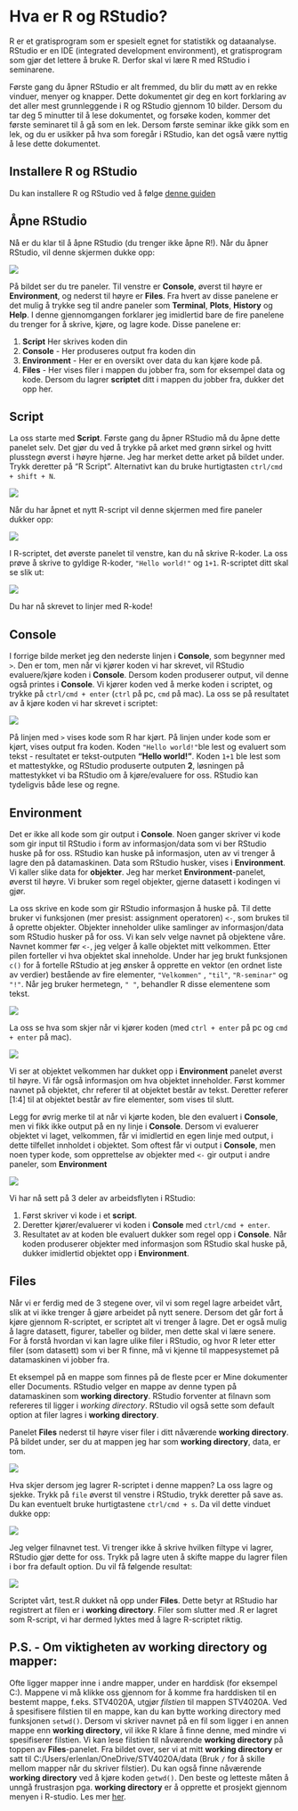 # Hva er R og RStudio?

R er et gratisprogram som er spesielt egnet for statistikk og dataanalyse. RStudio er en IDE (integrated development environment), et gratisprogram  som gjør det lettere å bruke R. Derfor skal vi lære R med RStudio i seminarene.

Første gang du åpner RStudio er alt fremmed, du blir du møtt av en rekke vinduer, menyer og knapper. Dette dokumentet gir deg en kort forklaring av det aller mest grunnleggende i R og RStudio gjennom 10 bilder. Dersom du tar deg 5 minutter til å lese dokumentet, og forsøke koden, kommer det første seminaret til å gå som en lek. Dersom første seminar ikke gikk som en lek, og du er usikker på hva som foregår i RStudio, kan det også være nyttig å lese dette dokumentet.

## Installere R og RStudio

Du kan installere R og RStudio ved å følge [denne guiden](installasjon.qmd)

##  Åpne RStudio

Nå er du klar til å åpne RStudio (du trenger ikke åpne R!). Når du åpner RStudio, vil denne skjermen dukke opp: 

![](./bilder/RStudio1.png)

På bildet ser du tre paneler. Til venstre er **Console**, øverst til høyre er **Environment**, og nederst til høyre er **Files**. Fra hvert av disse panelene er det mulig å trykke seg til andre paneler som **Terminal**, **Plots**, **History** og **Help**. I denne gjennomgangen forklarer jeg imidlertid bare de fire panelene du trenger for å skrive, kjøre, og lagre kode. Disse panelene er: 

1. **Script** Her skrives koden din 
2. **Console** - Her produseres output fra koden din
3. **Environment** - Her er en oversikt over data du kan kjøre kode på.
4. **Files** - Her vises filer i mappen du jobber fra, som for eksempel data og kode. Dersom du lagrer **scriptet** ditt i mappen du jobber fra, dukker det opp her.

## Script

La oss starte med **Script**. Første gang du åpner RStudio må du åpne dette panelet selv. Det gjør du ved å trykke på arket med grønn sirkel og hvitt plusstegn øverst i høyre hjørne. Jeg har merket dette arket på bildet under. Trykk deretter på "R Script". Alternativt kan du bruke hurtigtasten `ctrl/cmd + shift + N`. 

![](./bilder/RStudio2.png)

Når du har åpnet et nytt R-script vil denne skjermen med fire paneler dukker opp:

![](./bilder/RStudio3.png)

I R-scriptet, det øverste panelet til venstre, kan du nå skrive R-koder. La oss prøve å skrive to gyldige R-koder, `"Hello world!"` og `1+1`. R-scriptet ditt skal se slik ut:

![](./bilder/RStudio4.png)

Du har nå skrevet to linjer med R-kode!


## Console

I forrige bilde merket jeg den nederste linjen i **Console**, som begynner med `>`. Den er tom, men når vi kjører koden vi har skrevet, vil RStudio evaluere/kjøre koden i **Console**. Dersom koden produserer output, vil denne også printes i **Console**. Vi kjører koden ved å merke koden i scriptet, og trykke på `ctrl/cmd + enter` (`ctrl` på pc, `cmd` på mac). La oss se på resultatet av å kjøre koden vi har skrevet i scriptet:

![](./bilder/RStudio5.png)

På linjen med `>` vises kode som R har kjørt. På linjen under kode som er kjørt, vises output fra koden. Koden `"Hello world!"`ble lest og evaluert som tekst - resultatet er tekst-outputen **"Hello world!"**. Koden `1+1` ble lest som et mattestykke, og RStudio produserte outputen **2**, løsningen på mattestykket vi ba RStudio om å kjøre/evaluere for oss. RStudio kan tydeligvis både lese og regne. 

## Environment

Det er ikke all kode som gir output i **Console**. Noen ganger skriver vi kode som gir input til RStudio i form av informasjon/data som vi ber RStudio huske på for oss. RStudio kan huske på informasjon, uten av vi trenger å lagre den på datamaskinen. Data som RStudio husker, vises i **Environment**. Vi kaller slike data for **objekter**. Jeg har merket **Environment**-panelet, øverst til høyre. Vi bruker som regel objekter, gjerne datasett i kodingen vi gjør.  

La oss skrive en kode som gir RStudio informasjon å huske på. Til dette bruker vi funksjonen (mer presist: assignment operatoren) `<-`, som brukes til å oprette objekter. Objekter inneholder ulike samlinger av informasjon/data som RStudio husker på for oss. Vi kan selv velge navnet på objektene våre. Navnet kommer før `<-`, jeg velger å kalle objektet mitt velkommen. Etter pilen forteller vi hva objektet skal inneholde. Under har jeg brukt funksjonen `c()` for å fortelle RStudio at jeg ønsker å opprette en vektor (en ordnet liste av verdier) bestående av fire elementer, `"Velkommen"` , `"til"`, `"R-seminar"` og `"!"`. Når jeg bruker hermetegn, `" "`, behandler R disse elementene som tekst.

![](./bilder/RStudio6.png)

La oss se hva som skjer når vi kjører koden (med `ctrl + enter` på pc og `cmd + enter` på mac).
 
![](./bilder/RStudio7.png)

Vi ser at objektet velkommen har dukket opp i **Environment** panelet øverst til høyre. Vi får også informasjon om hva objektet inneholder. Først kommer navnet på objektet, chr referer til at objektet består av tekst. Deretter referer [1:4] til at objektet består av fire elementer, som vises til slutt. 

Legg for øvrig merke til at når vi kjørte koden, ble den evaluert i **Console**, men vi fikk ikke output på en ny linje i **Console**. Dersom vi evaluerer objektet vi laget, velkommen, får vi imidlertid en egen linje med output, i dette tilfellet innholdet i objektet. Som oftest får vi output i **Console**, men noen typer kode, som opprettelse av objekter med `<-` gir output i andre paneler, som **Environment**

![](./bilder/RStudio8.png)


Vi har nå sett på 3 deler av arbeidsflyten i RStudio:

1. Først skriver vi kode i et **script**.
2. Deretter kjører/evaluerer vi koden i **Console** med `ctrl/cmd + enter`.
3. Resultatet av at koden ble evaluert dukker som regel opp i **Console**. Når koden produserer objekter med informasjon som RStudio skal huske på, dukker imidlertid objektet opp i **Environment**. 


## Files

Når vi er ferdig med de 3 stegene over, vil vi som regel lagre arbeidet vårt, slik at vi ikke trenger å gjøre arbeidet på nytt senere. Dersom det går fort å kjøre gjennom R-scriptet, er scriptet alt vi trenger å lagre. Det er også mulig å lagre datasett, figurer, tabeller og bilder, men dette skal vi lære senere. For å forstå hvordan vi kan lagre ulike filer i RStudio, og hvor R leter etter filer (som datasett) som vi ber R finne, må vi kjenne til mappesystemet på datamaskinen vi jobber fra. 

Et eksempel på en mappe som finnes på de fleste pcer er Mine dokumenter eller Documents.  RStudio velger en mappe av denne typen på datamaskinen som **working directory**. RStudio forventer at filnavn som refereres til ligger i *working directory*. RStudio vil også sette som default option at filer lagres i **working directory**.

Panelet **Files** nederst til høyre viser filer i ditt nåværende **working directory**. På bildet under, ser du at mappen jeg har som **working directory**, data, er tom. 

![](./bilder/RStudio8.png)

Hva skjer dersom jeg lagrer R-scriptet i denne mappen? La oss lagre og sjekke. Trykk på `file` øverst til venstre i RStudio, trykk deretter på save as. Du kan eventuelt bruke hurtigtastene `ctrl/cmd + s`. Da vil dette vinduet dukke opp: 

![](./bilder/RStudio9.png)

Jeg velger filnavnet test. Vi trenger ikke å skrive hvilken filtype vi lagrer, RStudio gjør dette for oss. Trykk på lagre uten å skifte mappe du lagrer filen i bor fra default option. Du vil få følgende resultat:

![](./bilder/RStudio10.png)

Scriptet vårt, test.R dukket nå opp under **Files**. Dette betyr at RStudio har registrert at filen er i **working directory**. Filer som slutter med .R er lagret som R-script, vi har dermed lyktes med å lagre R-scriptet riktig.

## P.S. - Om viktigheten av working directory og mapper:

Ofte ligger mapper inne i andre mapper, under en harddisk (for eksempel C:). Mappene vi må klikke oss gjennom for å komme fra harddisken til en bestemt mappe, f.eks. STV4020A, utgjør *filstien* til mappen STV4020A. Ved å spesifisere filstien til en mappe, kan du kan bytte working directory med funksjonen `setwd()`. Dersom vi skriver navnet på en fil som ligger i en annen mappe enn **working directory**, vil ikke R klare å finne denne, med mindre vi spesifiserer filstien. Vi kan lese filstien til nåværende **working directory** på toppen av **Files**-panelet. Fra bildet over, ser vi at mitt **working directory** er satt til C:/Users/erlenlan/OneDrive/STV4020A/data (Bruk `/` for å skille mellom mapper når du skriver filstier). Du kan også finne nåværende **working directory** ved å kjøre koden `getwd()`. Den beste og letteste måten å unngå frustrasjon pga. **working directory** er å opprette et prosjekt gjennom menyen i R-studio. Les mer [her](https://r4ds.had.co.nz/workflow-projects.html). 

